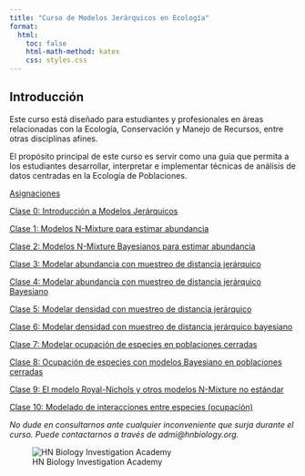 ---
title: "Curso de Modelos Jerárquicos en Ecología"
format:
  html:
    toc: false
    html-math-method: katex
    css: styles.css
---

## Introducción

Este curso está diseñado para estudiantes y profesionales en áreas relacionadas con la Ecología, Conservación y Manejo de Recursos, entre otras disciplinas afines.

El propósito principal de este curso es servir como una guía que permita a los estudiantes desarrollar, interpretar e implementar técnicas de análisis de datos centradas en la Ecología de Poblaciones.

[Asignaciones](Asiganciones.html)

[Clase 0: Introducción a Modelos Jerárquicos](Clase1.html)

[Clase 1: Modelos N-Mixture para estimar abundancia](Clase2.html)

[Clase 2: Modelos N-Mixture Bayesianos para estimar abundancia](spAbundance.html)

[Clase 3: Modelar abundancia con muestreo de distancia jerárquico](Clase3.html)

[Clase 4: Modelar abundancia con muestreo de distancia jerárquico Bayesiano]()

[Clase 5: Modelar densidad con muestreo de distancia jerárquico](Clase4.html)

[Clase 6: Modelar densidad con muestreo de distancia jerárquico bayesiano]()

[Clase 7: Modelar ocupación de especies en poblaciones cerradas](Clase5.html)

[Clase 8: Ocupación de especies con modelos Bayesiano en poblaciones cerradas](Clase5.html)

[Clase 9: El modelo Royal-Nichols y otros modelos N-Mixture no estándar](Clase6.html)

[Clase 10: Modelado de interacciones entre especies (ocupación)](Clase7.html)


*No dude en consultarnos ante cualquier inconveniente que surja durante el curso. Puede contactarnos a través de admi@hnbiology.org.*


![HN Biology Investigation Academy](HN Cursos publicidad/HN Biology Inv large.jpg)



